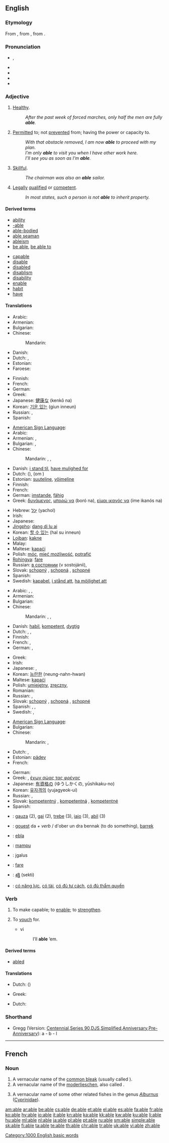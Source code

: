 {{also|-able}}
==English==
{{wikipedia|dab=able}}

{{rank|care|war|short|391|able|five|need|met}}

===Etymology===
From {{etyl|fro|en}} {{term|habile|lang=fro}}, from {{etyl|la|en}} {{term|habilis|lang=la}}, from {{term|habeo|habeō|have, hold|lang=la}}.

===Pronunciation===
* {{IPA|/eɪbl̩/|/eɪbəl/}}, {{SAMPA|1=/eIbl=/|2=/eIb@l/}}
* {{audio|en-us-able.ogg|Audio (US)}}
* {{rhymes|eɪbəl}}
* {{hyphenation|a|ble}}
* {{homophones|Abel}}

===Adjective===
{{en-adj|abl|er}}

# {{dated}} [[healthy|Healthy]].
#: ''After the past week of forced marches, only half the men are fully '''able'''.''
# [[permit|Permit]]ted to; not [[prevent]]ed from; having the power or capacity to.
#: ''With that obstacle removed, I am now '''able''' to proceed with my plan.''
#: ''I’m only '''able''' to visit you when I have other work here.''
#: ''I’ll see you as soon as I’m '''able'''.''
# [[skillful|Skillful]].
#: ''The chairman was also an '''able''' sailor.''
# {{legal}} [[legal|Legally]] [[qualify|qualified]] or [[competent]].
#: ''In most states, such a person is not '''able''' to inherit property.''

====Derived terms====
{{rel-top|terms derived from ''able (adjective)''}}
* [[ability]]
* [[-able]]
* [[able-bodied]]
* [[able seaman]]
* [[ableism]]
* [[be able]], [[be able to]]
{{rel-mid}}
* [[capable]]
* [[disable]]
* [[disabled]]
* [[disablism]]
* [[disability]]
* [[enable]]
* [[habit]]
* [[have]]
{{rel-bottom}}

====Translations====
{{trans-top|healthy}}
* Arabic: {{t|ar|صحي|tr=SiHHiy}}
* Armenian: {{t|hy|պիտանի|tr=pitani}}
* Bulgarian: {{t+|bg|здрав}}
* Chinese:
*: Mandarin: {{t-|cmn|健康|tr=jiànkāng|sc=Hani}}
* Danish: {{t-|da|sund}}
* Dutch: {{t+|nl|gezond}}, {{t-|nl|abel}} {{i|archaic}}
* Estonian: {{t-|et|terve}}
* Faroese: {{t-|fo|frískur|xs=Faroese}}
{{trans-mid}}
* Finnish: {{t+|fi|terve}}
* French: {{t+|fr|sain}}
* German: {{t+|de|gesund}}
* Greek: {{t+|el|ικανός|tr=ikanós}}
* Japanese: [[健康な]] (kenkō na)
* Korean: [[기운 있는]] (giun inneun)
* Russian: {{t+|ru|крепкий|tr=krépkij}},  {{t+|ru|здоровый|tr=zdoróvyj}}
* Spanish: {{t+|es|sano}}
{{trans-bottom}}

{{trans-top|permitted to}}
* [[American Sign Language]]: {{tø|ase|A@Sternumhigh-PalmDown-A@Sternumhigh-PalmDown A@Chesthigh-PalmDown-A@Chesthigh-PalmDown}}
* Arabic: {{t|ar|قادر|tr=qaadir}}
* Armenian: {{t|hy|ունակ|tr=unak}},  {{t-|hy|կարող|tr=karoġ}}
* Bulgarian: {{t+|bg|компетентен}},  {{t|bg|позволен, в състояние да}}
* Chinese:
*: Mandarin: {{t-|cmn|能|tr=néng|sc=Hani}}, {{t-|cmn|會|sc=Hani}}, {{t-|cmn|会|tr=huì|sc=Hani}}
* Danish: [[i stand til]], [[have mulighed for]]
* Dutch: {{t|nl|in staat}} ({{t+|nl|om}}), {{t+|nl|de}} {{t+|nl|mogelijkheid}} {{t+|nl|hebben}} (om {{t+|nl|te}})
* Estonian: [[suuteline]], [[võimeline]]
* Finnish: {{t-|fi|kykenevä}}
* French: {{t+|fr|capable}}
* German: [[imstande]], [[fähig]]
* Greek: [[δυνάμενος]], [[μπορώ να]] (boró na), [[είμαι ικανός να]] (íme ikanós na)
{{trans-mid}}
* Hebrew: [[יָכֹל]] (yachol)
* Irish: {{t-|ga|ábalta|xs=Irish}}
* Japanese: {{t+|ja|できる|tr=dekiru}}
* [[Jingpho]]: [[dang di lu ai]]
* Korean: [[할 수 있는]] (hal su inneun)
* [[Lojban]]: [[kakne]]
* Malay: {{t-|ms|dapat|xs=Malay}}
* Maltese: [[kapaċi]]
* Polish: [[móc]], [[mieć możliwość]], [[potrafić]]
* [[Rohingya]]: [[fare]]
* Russian: [[состояние|в состоянии]] (v sostojánii),  {{t+|ru|способный|tr=sposóbnyj}}
* Slovak: [[schopný]] {{m}}, [[schopná]] {{f}}, [[schopné]] {{n}}
* Spanish: {{t-|es|capaz}}
* Swedish: [[kapabel]], [[i stånd att]], [[ha möjlighet att]]
{{trans-bottom}}

{{trans-top|skillful}}
* Arabic: {{t|ar|قادر|tr=qaadir}},  {{t-|ar|قدير|tr=qadiir}}, {{t|ar|بارع|tr=baari`}}
* Armenian: {{t|hy|ընդունակ|tr=ëndunak}}
* Bulgarian: {{t|bg|способен, умел, годен}}
* Chinese:
*: Mandarin: {{t|cmn|能幹|sc=Hani}},  {{t|cmn|能干|tr=nénggàn|sc=Hani}},  {{t-|cmn|得力|tr=délì|sc=Hani}}
* Danish: [[habil]], [[kompetent]], [[dygtig]]
* Dutch: {{t+|nl|competent}}, {{t+|nl|handig}}, {{t+|nl|bedreven}}
* Finnish: {{t-|fi|taitava}}
* French: {{t+|fr|capable}}, {{t+|fr|expérimenté}}
* German: {{t+|de|fähig}}, {{t+|de|tüchtig}}
{{trans-mid}}
* Greek: {{t+|el|ικανός|tr=ikanós}}
* Irish: {{t-|ga|ábalta|xs=Irish}}
* Japanese: {{t|ja|有能な|tr=yūnō-na}},  {{t|ja|腕利きな|tr=udekiki-na}}
* Korean: [[능란한]] (neung-nahn-hwan)
* Maltese: [[kapaċi]]
* Polish: [[umiejętny]], [[zręczny]],  {{t+|pl|zdolny|m}}
* Romanian: {{t+|ro|abil}}
* Russian: {{t+|ru|способный|tr=sposóbnyj}},  {{t|ru|умелый|tr=umélyj}}
* Slovak: [[schopný]] {{m}}, [[schopná]] {{f}}, [[schopné]] {{n}}
* Spanish: {{t+|es|diestro}}, {{t-|es|hábil}}, {{t-|es|capaz}}
* Swedish: {{t+|sv|kompetent}}, {{t+|sv|skicklig}}
{{trans-bottom}}

{{trans-top|legally qualified}}
* [[American Sign Language]]: {{tø|ase|A@Sternumhigh-PalmDown-A@Sternumhigh-PalmDown A@Chesthigh-PalmDown-A@Chesthigh-PalmDown}}
* Bulgarian: {{t+|bg|компетентен}}
* Chinese:
*: Mandarin: {{t|cmn|有資格|sc=Hani}},  {{t|cmn|有资格|tr=yǒu zīgé|sc=Hani}}
* Dutch: {{t+|nl|competent}}, {{t+|nl|in}} {{t|nl|aanmerking}} {{t+|nl|komen|alt=komend}}
* Estonian: [[pädev]]
* French: {{t+|fr|habilité}}
{{trans-mid}}
* German: {{t+|de|kompetent}}
* Greek: {{t|el|αρτιμελής}}, [[έχων σώας τας φρένας]]
* Japanese: [[有資格の]] (ゆうしかくの, yūshikaku-no)
* Korean: [[유자격의]] (yujagyeok-ui)
* Russian: {{t|ru|компетентный|tr=kompeténtnyj}},  {{t|ru|полноправный|tr=polnoprávnyj}}
* Slovak: [[kompetentný]] {{m}}, [[kompetentná]] {{f}}, [[kompetentné]] {{n}}
* Spanish: {{t-|es|competente}}
{{trans-bottom}}

{{checktrans-top}}
* {{ttbc|Basque}}: [[gauza]] (2), [[gai]] (2), [[trebe]] (3), [[iaio]] (3), [[abil]] (3)
* {{ttbc|Breton}}: [[gouest]] da ''+ verb'' / d'ober un dra bennak (to do something), [[barrek]]
* {{ttbc|Esperanto}}: [[ebla]]
* {{ttbc|Indonesian}}: [[mampu]]
* {{ttbc|Lithuanian}}: įgalus
* {{ttbc|Rohingya}}: [[fare]]
* {{ttbc|Telugu}}: [[శక్తి]] (sekti)
* {{ttbc|Vietnamese}}: [[có năng lực]], [[có tài]], [[có đủ tư cách]], [[có đủ thẩm quyền]]
{{trans-bottom}}

===Verb===
{{en-verb|abl|ing}}

# {{transitive|obsolete}} To make capable; to [[enable]]; to [[strengthen]].
# {{transitive|obsolete}} To [[vouch]] for.
#* {{RQ:Shakespeare Lear|IV}} vi
#*: I’ll '''able''' ’em.

====Derived terms====
* [[abled]]

====Translations====
{{trans-top|make capable}}
* Dutch: {{t|nl|in staat stellen}} ({{t+|nl|tot}})
{{trans-mid}}
* Greek: {{t|el|καθιστώ ικανό}}
{{trans-bottom}}

{{trans-top|vouch for}}
* Dutch: {{t|nl|instaan}} {{t+|nl|voor}}
{{trans-mid}}
{{trans-bottom}}

===Shorthand===
* Gregg (Version: [http://en.wikipedia.org/wiki/Gregg_Shorthand#Centennial_Gregg_Shorthand Centennial],[http://en.wikipedia.org/wiki/Gregg_Shorthand#Series_90_Gregg_Shorthand  Series 90],[http://en.wikipedia.org/wiki/Gregg_Shorthand#Diamond_Jubilee_Gregg_Shorthand  DJS],[http://en.wikipedia.org/wiki/Gregg_Shorthand#Simplified_Gregg_Shorthand Simplified],[http://en.wikipedia.org/wiki/Gregg_Shorthand#Anniversary_Gregg_Shorthand Anniversary],[http://en.wikipedia.org/wiki/Gregg_Shorthand#Pre-Anniversary_Gregg_Shorthand Pre-Anniversary]): a - b - l

{{anagrams:en/abel}}
[[Category:1000 English basic words]]
----

==French==

===Noun===
{{fr-noun|m}}

# A vernacular name of the [[common bleak]] (usually called {{term|ablette}}).
# A vernacular name of the [[moderlieschen]], also called {{term|able de Heckel}}.
# {{rare|lang=fr}} A vernacular name of some other related fishes in the genus ''[[Alburnus]]'' ([[Cyprinidae]]).

[[am:able]]
[[ar:able]]
[[be:able]]
[[cs:able]]
[[de:able]]
[[et:able]]
[[el:able]]
[[es:able]]
[[fa:able]]
[[fr:able]]
[[ko:able]]
[[hy:able]]
[[io:able]]
[[it:able]]
[[kn:able]]
[[ka:able]]
[[kk:able]]
[[kw:able]]
[[ku:able]]
[[li:able]]
[[hu:able]]
[[ml:able]]
[[nl:able]]
[[ja:able]]
[[pl:able]]
[[pt:able]]
[[ru:able]]
[[sm:able]]
[[simple:able]]
[[sk:able]]
[[fi:able]]
[[ta:able]]
[[te:able]]
[[th:able]]
[[chr:able]]
[[tr:able]]
[[uk:able]]
[[vi:able]]
[[zh:able]]